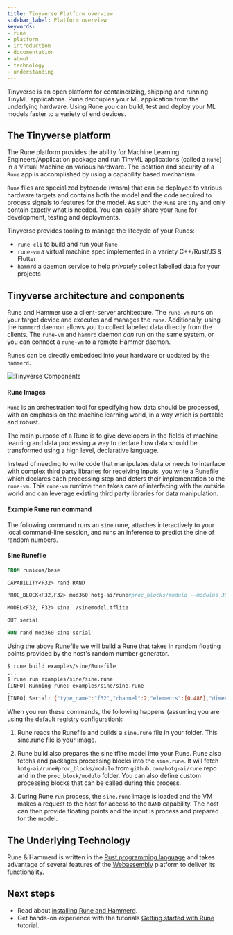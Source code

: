 ```yaml
---
title: Tinyverse Platform overview
sidebar_label: Platform overview
keywords:
- rune
- platform
- introduction
- documentation
- about
- technology
- understanding
---
```


Tinyverse is an open platform for containerizing, shipping and running TinyML applications.
Rune decouples your ML application from the underlying hardware. Using Rune you can
build, test and deploy your ML models faster to a variety of end devices.

## The Tinyverse platform

The Rune platform provides the ability for Machine Learning Engineers/Application package
and run TinyML applications (called a `Rune`) in a Virtual Machine on various hardware.
The isolation and security of a `Rune` app is accomplished by using a capability based
mechanism.

`Rune` files are specialized bytecode (wasm) that can be deployed to various hardware targets and
contains both the model and the code required to process signals to features for the model.
As such the `Rune` are tiny and only contain exactly what is needed.
You can easily share your `Rune` for development, testing and deployments.

Tinyverse provides tooling to manage the lifecycle of your Runes:

* `rune-cli` to build and run your `Rune`
* `rune-vm` a virtual machine spec implemented in a variety C++/Rust/JS & Flutter
* `hammrd` a daemon service to help *privately*  collect labelled data for your projects


## Tinyverse architecture and components

Rune and Hammer use a client-server architecture. The `rune-vm` runs on your target
device and executes and manages the `rune`. Additionally, using the `hammerd` daemon
allows you to collect labelled data directly from the clients.
The `rune-vm` and `hammrd` daemon *can* run on the same system, or you can connect a
`rune-vm` to a remote Hammer daemon.

Runes can be directly embedded into your hardware or updated by the `hammerd`.

![Tinyverse Components](/img/docs/architecture.svg)


#### Rune Images

`Rune` is an orchestration tool for specifying how data should be processed,
with an emphasis on the machine learning world, in a way which is portable and robust.

The main purpose of a Rune is to give developers in the fields of machine learning and
data processing a way to declare how data should be transformed using a high level, declarative language.

Instead of needing to write code that manipulates data or needs to interface
with complex third party libraries for receiving inputs, you write a Runefile
which declares each processing step and defers their implementation to the `rune-vm`.
This `rune-vm` runtime then takes care of interfacing with the outside world and can leverage
existing third party libraries for data manipulation.

#### Example Rune run command

The following command runs an `sine` rune, attaches interactively to your
local command-line session, and runs an inference to predict the sine of random numbers.


#### Sine Runefile

```Dockerfile
FROM runicos/base

CAPABILITY<F32> rand RAND

PROC_BLOCK<F32,F32> mod360 hotg-ai/rune#proc_blocks/modulo --modulus 360.0

MODEL<F32, F32> sine ./sinemodel.tflite

OUT serial

RUN rand mod360 sine serial
```

Using the above Runefile we will build a Rune that takes in random floating points provided by the host's random
number generator.

```bash
$ rune build examples/sine/Runefile
...
$ rune run examples/sine/sine.rune
[INFO] Running rune: examples/sine/sine.rune
...
[INFO] Serial: {"type_name":"f32","channel":2,"elements":[0.486],"dimensions":[1]}
```

When you run these commands, the following happens (assuming you are using
the default registry configuration):

1.  Rune reads the Runefile and builds a `sine.rune` file in your folder. This sine.rune file is
    your image.

2.  Rune build also prepares the sine tflite model into your Rune. Rune also fetchs and packages
    processing blocks into the `sine.rune`. It will fetch `hotg-ai/rune#proc_blocks/modulo` from
    `github.com/hotg-ai/rune` repo and in the `proc_block/modulo` folder. You can also
    define custom processing blocks that can be called during this process.

3.  During Rune `run` process, the `sine.rune` image is loaded and the VM makes a request
    to the host for access to the `RAND` capability. The host can then provide floating points
    and the input is process and prepared for the model.

## The Underlying Technology

Rune & Hammerd is written in the [Rust programming language](https://rust-lang.org/) and takes
advantage of several features of the [Webassembly](https://webassembly.org/) platform to deliver its functionality.

## Next steps
- Read about [installing Rune and Hammerd](/docs/get_rune).
- Get hands-on experience with the tutorials [Getting started with Rune](/docs/tutorials/lesson-1/README)
    tutorial.
